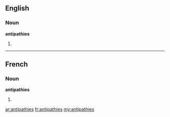 ==English==

===Noun===
'''antipathies'''

# {{plural of|[[antipathy]]}}

----

==French==

===Noun===
'''antipathies''' {{f}}

# {{plural of|[[antipathie]]|lang=fr}}

[[ar:antipathies]]
[[fr:antipathies]]
[[my:antipathies]]